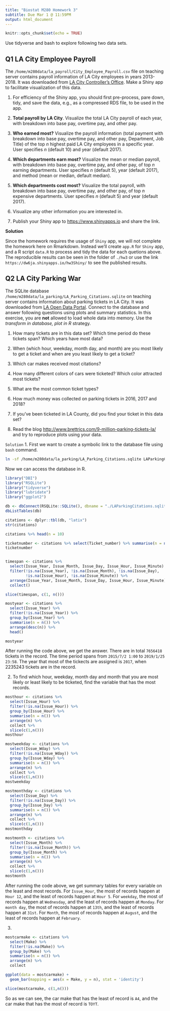 ```yaml
---
title: "Biostat M280 Homework 3"
subtitle: Due Mar 1 @ 11:59PM
output: html_document
---
```


```r
knitr::opts_chunk$set(echo = TRUE)
```

Use tidyverse and bash to explore following two data sets.

## Q1 LA City Employee Payroll

The `/home/m280data/la_payroll/City_Employee_Payroll.csv` file on teaching server contains payroll information of LA City employees in years 2013-2018. It was downloaded from [LA City Controller's Office](https://controllerdata.lacity.org/Payroll/City-Employee-Payroll/pazn-qyym). Make a Shiny app to facilitate visualization of this data. 

1. For efficiency of the Shiny app, you should first pre-process, pare down, tidy, and save the data, e.g., as a compressed RDS file, to be used in the app.

0. **Total payroll by LA City**. Visualize the total LA City payroll of each year, with breakdown into base pay, overtime pay, and other pay.

0. **Who earned most?** Visualize the payroll information (total payment with breakdown into base pay, overtime pay, and other pay, Department, Job Title) of the top $n$ highest paid LA City employees in a specific year. User specifies $n$ (default 10) and year (default 2017).

0. **Which departments earn most?** Visualize the mean or median payroll, with breakdown into base pay, overtime pay, and other pay, of top $n$ earning departments. User specifies $n$ (default 5), year (default 2017), and method (mean or median, default median).

0. **Which departments cost most?** Visualize the total payroll, with breakdown into base pay, overtime pay, and other pay, of top $n$ expensive departments. User specifies $n$ (default 5) and year (default 2017).

0. Visualize any other information you are interested in.

0. Publish your Shiny app to <https://www.shinyapps.io> and share the link.

  **Solution**

Since the homework requires the usage of `Shiny` app, we will not complete the homework here on Rmarkdown. Instead we'll create `app.R` for `Shiny` app, and a R script `data.R` to process and tidy the data for each quetions above. The reproducible results can be seen in the folder of `./hw3` or use the link `https://dw6ja.shinyapps.io/hw3Shiny/` to see the published results. 

## Q2 LA City Parking War

The SQLite database `/home/m280data/la_parking/LA_Parking_Citations.sqlite` on teaching server contains information about parking tickets in LA City. It was downloaded from [LA Open Data Portal](https://data.lacity.org/A-Well-Run-City/Parking-Citations/wjz9-h9np). Connect to the database and answer following questions using plots and summary statistics. In this exercise, you are **not** allowed to load whole data into memory. Use the _transform in database, plot in R_ strategy.

1. How many tickets are in this data set? Which time period do these tickets span? Which years have most data?

0. When (which hour, weekday, month day, and month) are you most likely to get a ticket and when are you least likely to get a ticket?

0. Which car makes received most citations?

0. How many different colors of cars were ticketed? Which color attracted most tickets?

0. What are the most common ticket types?

0. How much money was collected on parking tickets in 2016, 2017 and 2018?

0. If you've been ticketed in LA County, did you find your ticket in this data set?

0. Read the blog <http://www.brettrics.com/9-million-parking-tickets-la/> and try to reproduce plots using your data.

  ``Solution``
1. First we want to create a symbolic link to the database file using `bash` command.
```bash
ln -sf /home/m280data/la_parking/LA_Parking_Citations.sqlite LAParkingCitations.sqlite
```

Now we can access the database in R.
```r
library("DBI")
library("RSQLite")
library("tidyverse")
library("lubridate")
library("ggplot2")

db <- dbConnect(RSQLite::SQLite(), dbname = "./LAParkingCitations.sqlite")
dbListTables(db)

citations <- dplyr::tbl(db, "latix")
str(citations)

citations %>% head(n = 10)

ticketnumber <- citations %>% select(Ticket_number) %>% summarise(n = n())
ticketnumber


timespan <- citations %>% 
  select(Issue_Year, Issue_Month, Issue_Day, Issue_Hour, Issue_Minute) %>%
  filter(!is.na(Issue_Year), !is.na(Issue_Month), !is.na(Issue_Day), 
         !is.na(Issue_Hour), !is.na(Issue_Minute)) %>%
  arrange(Issue_Year, Issue_Month, Issue_Day, Issue_Hour, Issue_Minute) %>%
  collect() 

slice(timespan, c(1, n()))

mostyear <- citations %>%
  select(Issue_Year) %>%
  filter(!is.na(Issue_Year)) %>%
  group_by(Issue_Year) %>%
  summarise(n = n()) %>%
  arrange(desc(n)) %>%
  head()

mostyear
```

After running the code above, we get the answer. There are in total `7656418` tickets in the record. The time period spans from `2015/7/2 1:00` to `2019/1/25 23:58`. The year that most of the tickects are assigned is `2017`, when 2235243 tickets are in the record.

2. To find which hour, weekday, month day and month that you are most likely or least likely to be ticketed, find the variable that has the most records. 
```r

mosthour <- citations %>%
  select(Issue_Hour) %>%
  filter(!is.na(Issue_Hour)) %>%
  group_by(Issue_Hour) %>%
  summarise(n = n()) %>%
  arrange(n) %>%
  collect %>%
  slice(c(1,n()))
mosthour

mostweekday <- citations %>%
  select(Issue_Wday) %>%
  filter(!is.na(Issue_Wday)) %>%
  group_by(Issue_Wday) %>%
  summarise(n = n()) %>%
  arrange(n) %>%
  collect %>%
  slice(c(1,n()))
mostweekday

mostmonthday <- citations %>%
  select(Issue_Day) %>%
  filter(!is.na(Issue_Day)) %>%
  group_by(Issue_Day) %>%
  summarise(n = n()) %>%
  arrange(n) %>%
  collect %>%
  slice(c(1,n()))
mostmonthday

mostmonth <- citations %>%
  select(Issue_Month) %>%
  filter(!is.na(Issue_Month)) %>%
  group_by(Issue_Month) %>%
  summarise(n = n()) %>%
  arrange(n) %>%
  collect %>%
  slice(c(1,n()))
mostmonth


```

After running the code above, we get summary tables for every variable on the least and most records. For `Issue_Hour`, the most of records happen at `Hour 12`, and the least of records happen at `Hour 5`. For `weekday`,  the most of records happen at `Wednesday`, and the least of records happen at `Monday`. For `month day`, the most of records happen at `13th`, and the least of records happen at `31st`. For `Month`, the most of records happen at `August`, and the least of records happen at `February`.  

3. 
```r
mostcarmake <- citations %>%
  select(Make) %>%
  filter(!is.na(Make)) %>%
  group_by(Make) %>%
  summarise(n = n()) %>%
  arrange(n) %>%
  collect

ggplot(data = mostcarmake) +
  geom_bar(mapping = aes(x = Make, y = n), stat = 'identity')

slice(mostcarmake, c(1,n()))
```

So as we can see, the car make that has the least of record is `A4`, and the car make that has the most of record is `TOYT`. 



